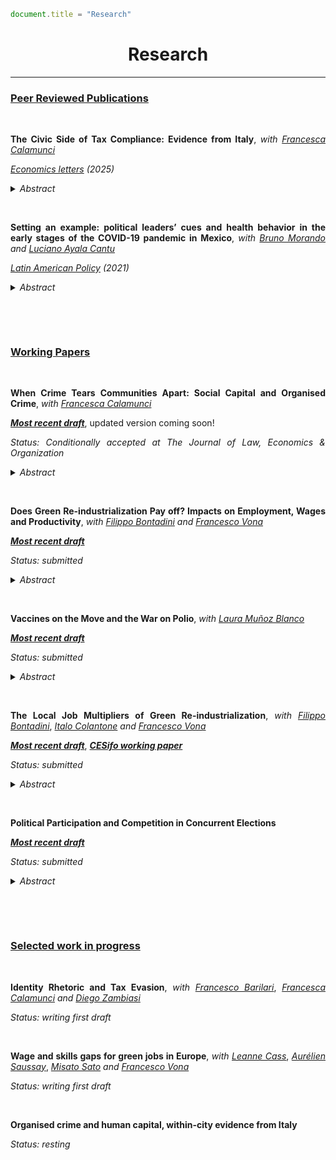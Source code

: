 ```js
document.title = "Research"
```

<div align="center">
# Research 
<div>


****

<div align="justify">

### <ins> Peer Reviewed Publications </ins>

<br />


**The Civic Side of Tax Compliance: Evidence from Italy**, *with* <a href="https://sites.google.com/view/francescacalamunci/home?authuser=0" target="_blank">*Francesca Calamunci*</a>

<a href="https://www.sciencedirect.com/science/article/abs/pii/S0165176525001831" target="_blank">*Economics letters*</a> *(2025)*

<details close>
<summary>*Abstract*</summary> This study validates TV fee compliance as a proxy for civic capital in Italy. Using municipality-level
data, we show that it strongly correlates with traditional social capital measures such as voluntary
associations, referenda, and European elections turnout. The analysis confirms its reliability both at
municipal and provincial levels. TV fee compliance provides a scalable, objective, and timely indicator,
particularly useful for researchers to examine the socio-economic dynamics of civic capital and its
implications for institutional performance and economic development.
</details>

<br />

**Setting an example: political leaders’ cues and health behavior in the early stages of the COVID-19 pandemic in Mexico**, *with* <a href="https://sites.google.com/view/brunomorando/home" target="_blank">*Bruno Morando*</a> *and* <a href="https://www.udlap.mx/ofertaacademica/profesores.aspx?cveCarrera=LEC&profesor=0024068&extracto=1" target="_blank">*Luciano Ayala Cantu*</a>

<a href="https://onlinelibrary.wiley.com/doi/10.1111/lamp.12223" target="_blank">*Latin American Policy*</a> *(2021)*

<details close>
<summary>*Abstract*</summary> How do political leaders’ cues affect citizen behavior regarding a new and complex issue? We address this question in the context of the early stages of the Covid‐19 pandemic in Mexico, using electoral outcomes and municipal‐level mobility data from Facebook's Movement Range Maps. In March 2020, Mexico's president downplayed constantly the severity of the coming health crisis by continuing his political rallies throughout the country and encouraging people to leave their homes. Using an event‐study analysis, we find that, after the first press conference where his government declared mobility restrictions were not yet necessary, on March 13, citizens’ geographic mobility in pro‐government municipalities was higher than in cities where support for the president was less strong. Our results are robust to several specifications and definitions of political support. Moreover, we find evidence that our results are driven by cities with higher media penetration, which implies that they can be attributed to people's reactions to the president's cues rather than to systematic differences in the preferences of his supporters.
</details>

<br />


<br />


### <ins> Working Papers </ins>

<br />


**When Crime Tears Communities Apart: Social Capital and Organised Crime**, 
*with* <a href="https://sites.google.com/view/francescacalamunci/home?authuser=0" target="_blank">*Francesca Calamunci*</a>

*<a href="https://papers.ssrn.com/sol3/papers.cfm?abstract_id=4431634" target="_blank">**Most recent draft**</a>*, updated version coming soon!

*Status: Conditionally accepted at The Journal of Law, Economics & Organization*

<details close>
<summary>*Abstract*</summary> What is the long-term effect of organised crime presence on civic capital? By leveraging novel tax compliance and organised crime data, this study investigates this question within the Italian landscape from the 1950s to the 2000s. We exploit the forced resettlement law that compelled organised crime members living in the South of Italy to resettle in the Centre-North area of the country. Employing a difference-in-differences estimation strategy, estimates reveal that sustained exposure to mafia presence reduces TV tax compliance. Exploring possible mechanisms, we find that municipalities exposed to the forced resettlement law show more firms in strategic sectors for organised crime infiltration, and more episodes of extortion and labour racketeering.  
</details>

<br />


**Does Green Re-industrialization Pay off? Impacts on Employment, Wages and Productivity**, *with* <a href="https://sites.google.com/view/fbontadini/home" target="_blank">*Filippo Bontadini*</a> *and* <a href="https://sites.google.com/view/francescovona/home" target="_blank">*Francesco Vona*</a>   

*<a href="https://feem-media.s3.eu-central-1.amazonaws.com/wp-content/uploads/NDL2024-23-1.pdf" target="_blank">**Most recent draft**</a>*

*Status: submitted*

<details close>
<summary> *Abstract* </summary> What are the consequences of green industrialization on the labour market and industry dynamics? This paper tackles and quantifies this question by employing observable and reliable data on green manufacturing production for an extensive set of EU countries and 4-digit manufacturing industries for over a decade. First, at a descriptive level, this paper documents that green production is mostly concentrated in a few countries and industries. Moreover, potentially green industries outperform the others in terms of employment, average wages, value added and productivity. Second, when controlling for other drivers of the labour market and industry dynamics in the econometric analysis, it finds that employment and value added grow faster in potentially green sectors, particularly at the intensive margin. In contrast, average wages and labour productivity remain unchanged. Then, to purge the analysis from possible endogeneity, this paper employs two shift-share instruments. These econometric exercises corroborate the previous findings. An increase in 1 million€ of sold green production is associated with an increase of 0.03% in employment and value added, respectively. The analysis is extended with different heterogeneity exercises and robustness checks.
</details>

<br />

**Vaccines on the Move and the War on Polio**, *with* <a href="https://sites.google.com/view/lauramunozblanco/home?authuser=0" target="_blank">*Laura Muñoz Blanco*</a>

*<a href="https://exetereconomics.github.io/RePEc/dpapers/DP2403.pdf" target="_blank">**Most recent draft**</a>*

*Status: submitted*

<details close>
<summary>*Abstract*</summary> The rising number of refugees and internally displaced people (IDPs) presents new challenges for vaccine distribution and the spread of diseases. How do forcibly displaced population inflows affect infectious diseases incidence in host communities? Can a policy intervention that vaccinates children during their migration mitigate the impacts? To answer these questions, we examine the Pakistani mass internal displacement from the conflict-affected Federally Administered Tribal Areas in 2008. Using a difference-in-differences approach, we compare new polio cases in districts near and far from the conflict zone before and after 2008. The spatial distribution of districts relative to the historical region of Pashtunistan allows us to design a sample of comparable units. We show that a standard deviation increase in predicted IDP inflow leads to a rise in the new polio cases per 100,000 inhabitants. Poorer vaccination levels among IDP compared to native children in host communities are one of the main mechanisms. Implementing a vaccination policy targeting IDP children during their migration journey helps bridge the vaccination gap, with important welfare implications. 
</details>

<br />

**The Local Job Multipliers of Green Re-industrialization**, *with* <a href="https://sites.google.com/view/fbontadini/home" target="_blank">*Filippo Bontadini*</a>, <a href="https://sites.google.com/view/italocolantone/home?authuser=0" target="_blank">*Italo Colantone*</a> *and* <a href="https://sites.google.com/view/francescovona/home" target="_blank">*Francesco Vona*</a>   

*<a href="https://feem-media.s3.eu-central-1.amazonaws.com/wp-content/uploads/NDL2025-13.pdf" target="_blank">**Most recent draft**</a>*, *<a href="https://www.ifo.de/DocDL/cesifo1_wp11939.pdf" target="_blank">**CESifo working paper**</a>*


*Status: submitted*

<details close>
<summary>*Abstract*</summary> What are the job multipliers of the green industrialization? We tackle this question within EU regions over the period 2003-2017, building a novel measure of green manufacturing penetration that combines green production and regional employment data. We estimate local job multipliers of green penetration in a long-difference model, using a shift-share instrument that exploits plausibly exogenous changes in non-EU green innovation. We find that a 3-years change in green penetration per worker increases the employment-to-active population ratio by 0.11 pp. The effect is: persistent both in manufacturing and outside manufacturing; halved by agglomeration effects that increase the labour market tightness; stronger for  workers with high and low-education; and present also in regions specialized in polluting industries. When focusing on large shocks in a staggered DiD design, we find ten times larger effects, particularly in earlier periods.
</details>

<br />

**Political Participation and Competition in Concurrent Elections** 

*<a href="https://feem-media.s3.eu-central-1.amazonaws.com/wp-content/uploads/NDL2025-15.pdf" target="_blank">**Most recent draft**</a>*

*Status: submitted*

<details close>
<summary>*Abstract*</summary> This paper investigates how concurrent national and local elections affect the local political participation and competition. Leveraging a quasi-experimental framework provided by Italy’s staggered electoral timing, the paper employs a difference-in-differences design. Estimates reveal that municipalities holding concurrent elections exhibit lower levels of local participation and competition. Moreover, the concurrent election increases participation by candidates with nationally-established parties, while decreases participation with independent parties. This further translates into a higher votes share for nationally-established parties and a consequent higher probability of election. Elected mayors tend to have lower education and experience in office, while they are more likely to be from the municipality they were elected in. Further, elected mayors are able to attract more intergovernmental transfers, without substantially affecting local spending patterns.
</details>


<br />

<br />

### <ins> Selected work in progress </ins>


<br />

**Identity Rhetoric and Tax Evasion**, *with* <a href="https://sites.google.com/view/francesco-barilari/home" target="_blank">*Francesco Barilari*</a>, <a href="https://sites.google.com/view/francescacalamunci/home" target="_blank">*Francesca Calamunci*</a> *and* <a href="https://sites.google.com/view/diegozambiasi/home" target="_blank">*Diego Zambiasi*</a>

*Status: writing first draft*

<br />

**Wage and skills gaps for green jobs in Europe**, *with* <a href="https://leannecass.com/" target="_blank">*Leanne Cass*</a>, <a href="https://aureliensaussay.github.io/" target="_blank">*Aurélien Saussay*</a>, <a href="https://personal.lse.ac.uk/satom/" target="_blank">*Misato Sato*</a> *and*  <a href="https://sites.google.com/view/francescovona/home" target="_blank">*Francesco Vona*</a> 

*Status: writing first draft*

<br />

**Organised crime and human capital, within-city evidence from Italy** 

*Status: resting*


